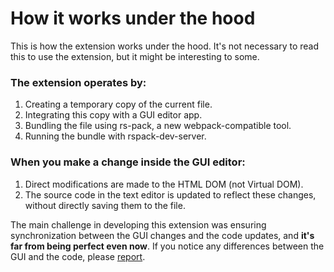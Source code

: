 # How it works under the hood

This is how the extension works under the hood. It's not necessary to read this to use the extension, but it might be interesting to some.

### The extension operates by:

1. Creating a temporary copy of the current file.
2. Integrating this copy with a GUI editor app.
3. Bundling the file using rs-pack, a new webpack-compatible tool.
4. Running the bundle with rspack-dev-server.

### When you make a change inside the GUI editor:

1. Direct modifications are made to the HTML DOM (not Virtual DOM).
2. The source code in the text editor is updated to reflect these changes, without directly saving them to the file.

The main challenge in developing this extension was ensuring synchronization between the GUI changes and the code updates, and **it's far from being perfect even now**.
If you notice any differences between the GUI and the code, please [report](https://github.com/aliveornot/vigma-doc/issues/new).
